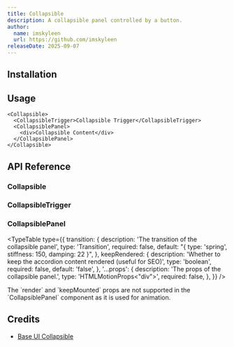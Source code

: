 ```yaml
---
title: Collapsible
description: A collapsible panel controlled by a button.
author:
  name: imskyleen
  url: https://github.com/imskyleen
releaseDate: 2025-09-07
---
```


<ComponentPreview name="demo-primitives-base-collapsible" />

## Installation

<ComponentInstallation name="primitives-base-collapsible" />

## Usage

```tsx
<Collapsible>
  <CollapsibleTrigger>Collapsible Trigger</CollapsibleTrigger>
  <CollapsiblePanel>
    <div>Collapsible Content</div>
  </CollapsiblePanel>
</Collapsible>
```

## API Reference

### Collapsible

<ExternalLink
  href="https://base-ui.com/react/components/collapsible#root"
  text="Base UI API Reference - Collapsible.Root"
/>

### CollapsibleTrigger

<ExternalLink
  href="https://base-ui.com/react/components/collapsible#trigger"
  text="Base UI API Reference - Collapsible.Trigger"
/>

### CollapsiblePanel

<ExternalLink
  href="https://base-ui.com/react/components/collapsible#panel"
  text="Base UI API Reference - Collapsible.Panel"
/>

<TypeTable
  type={{
    transition: {
      description: 'The transition of the collapsible panel',
      type: 'Transition',
      required: false,
      default: "{ type: 'spring', stiffness: 150, damping: 22 }",
    },
    keepRendered: {
      description:
        'Whether to keep the accordion content rendered (useful for SEO)',
      type: 'boolean',
      required: false,
      default: 'false',
    },
    '...props': {
      description: 'The props of the collapsible panel.',
      type: 'HTMLMotionProps<"div">',
      required: false,
    },
  }}
/>

<Callout type="info">
  The `render` and `keepMounted` props are not supported in the
  `CollapsiblePanel` component as it is used for animation.
</Callout>

## Credits

- [Base UI Collapsible](https://base-ui.com/react/components/collapsible)
